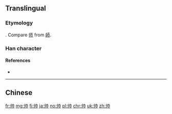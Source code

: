 {{also|帥|师}}
==Translingual==

===Etymology===
{{Han simp|帥|f=𠂤|t=丨丿}}. Compare [[师]] from [[師]].

===Han character===
{{Han char|rn=50|rad=巾|as=02|sn=5|four=|canj=LLLB}}

====References====
* {{Han ref|kx=0328.081|hdz=10729.020|uh=5E05|ud=24069}}

----

==Chinese==
{{zh-see|帥}}

[[fr:帅]]
[[mg:帅]]
[[fj:帅]]
[[ja:帅]]
[[no:帅]]
[[pl:帅]]
[[chr:帅]]
[[uk:帅]]
[[zh:帅]]